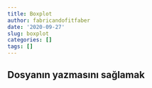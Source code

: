 ```yaml
---
title: Boxplot
author: fabricandofitfaber
date: '2020-09-27'
slug: boxplot
categories: []
tags: []
---
```


## Dosyanın yazmasını sağlamak

